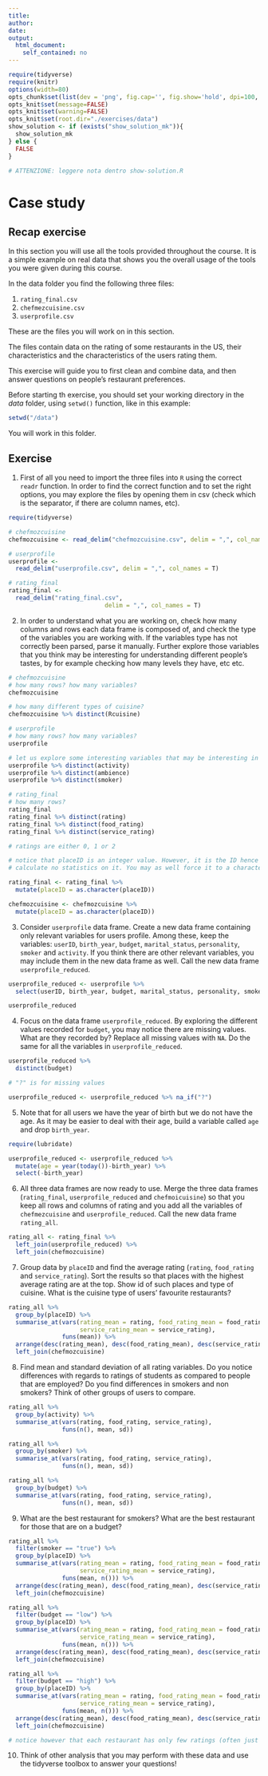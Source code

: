 ```yaml
---
title: 
author:
date: 
output:
  html_document:
    self_contained: no
---
```


```r
require(tidyverse) 
require(knitr) 
options(width=80)
opts_chunk$set(list(dev = 'png', fig.cap='', fig.show='hold', dpi=100, fig.width=7, fig.height=7, fig.pos='H!'))#, fig.path="figures/lm-"))
opts_knit$set(message=FALSE)
opts_knit$set(warning=FALSE)
opts_knit$set(root.dir="./exercises/data")
show_solution <- if (exists("show_solution_mk")){
  show_solution_mk
} else {
  FALSE
}

# ATTENZIONE: leggere nota dentro show-solution.R
```


Case study
================================

## Recap exercise

In this section you will use all the tools provided throughout the course. It is a simple example on real data that shows you the overall usage of the tools you were given during this course. 

In the data folder you find the following three files:

1. `rating_final.csv`
2. `chefmezcuisine.csv`
3. `userprofile.csv`

These are the files you will work on in this section. 

The files contain data on the rating of some restaurants in the US, their characteristics and the characteristics of the users rating them. 

This exercise will guide you to first clean and combine data, and then answer questions on people's restaurant preferences. 

Before starting th exercise, you should set your working directory in the _data_ folder, using `setwd()` function, like in this example:

```r
setwd("/data")
```

You will work in this folder.


## Exercise 

1. First of all you need to import the three files into `R` using the correct `readr` function. In order to find the correct function and to set the right options, you may explore the files by opening them in csv (check which is the separator, if there are column names, etc). 

```r
require(tidyverse)

# chefmozcuisine
chefmozcuisine <- read_delim("chefmozcuisine.csv", delim = ",", col_names = T)

# userprofile
userprofile <- 
  read_delim("userprofile.csv", delim = ",", col_names = T)

# rating_final
rating_final <- 
  read_delim("rating_final.csv", 
                           delim = ",", col_names = T)
```


2. In order to understand what you are working on, check how many columns and rows each data frame is composed of, and check the type of the variables you are working with. If the variables type has not correctly been parsed, parse it manually. Further explore those variables that you think may be interesting for understanding different people's tastes, by for example checking how many levels they have, etc etc.

```r

# chefmozcuisine
# how many rows? how many variables?
chefmozcuisine

# how many different types of cuisine?
chefmozcuisine %>% distinct(Rcuisine)

# userprofile
# how many rows? how many variables?
userprofile

# let us explore some interesting variables that may be interesting in future analysis
userprofile %>% distinct(activity)
userprofile %>% distinct(ambience)
userprofile %>% distinct(smoker)

# rating_final
# how many rows?
rating_final
rating_final %>% distinct(rating)
rating_final %>% distinct(food_rating)
rating_final %>% distinct(service_rating)

# ratings are either 0, 1 or 2

# notice that placeID is an integer value. However, it is the ID hence you will 
# calculate no statistics on it. You may as well force it to a character vector.

rating_final <- rating_final %>% 
  mutate(placeID = as.character(placeID))

chefmozcuisine <- chefmozcuisine %>% 
  mutate(placeID = as.character(placeID))

```


3. Consider `userprofile` data frame. Create a new data frame containing only relevant variables for users profile. Among these, keep the variables: `userID`, `birth_year`, `budget`, `marital_status`,  `personality`, `smoker` and `activity`. If you think there are other relevant variables, you may include them in the new data frame as well. Call the new data frame `userprofile_reduced`.

```r
userprofile_reduced <- userprofile %>% 
  select(userID, birth_year, budget, marital_status, personality, smoker, activity)

userprofile_reduced
```


4. Focus on the data frame `userprofile_reduced`. By exploring the different values recorded for `budget`, you may notice there are missing values. What are they recorded by? Replace all missing values with `NA`.  Do the same for all the variables in `userprofile_reduced`.


```r
userprofile_reduced %>% 
  distinct(budget)

# "?" is for missing values

userprofile_reduced <- userprofile_reduced %>% na_if("?")

```


5. Note that for all users we have the year of birth but we do not have the age. As it may be easier to deal with their age, build a variable called `age` and drop `birth_year`.

```r
require(lubridate)

userprofile_reduced <- userprofile_reduced %>% 
  mutate(age = year(today())-birth_year) %>% 
  select(-birth_year)
```


6. All three data frames are now ready to use. Merge the three data frames (`rating_final`, `userprofile_reduced` and `chefmoicuisine`) so that you keep all rows and columns of rating and you add all the variables of `chefmezcuisine` and `userprofile_reduced`. Call the new data frame `rating_all`.

```r
rating_all <- rating_final %>% 
  left_join(userprofile_reduced) %>% 
  left_join(chefmozcuisine)
```


7. Group data by `placeID` and find the average rating (`rating`, `food_rating` and `service_rating`). Sort the results so that places with the highest average rating are at the top. Show id of such places and type of cuisine. What is the cuisine type of users' favourite restaurants?


```r
rating_all %>% 
  group_by(placeID) %>%
  summarise_at(vars(rating_mean = rating, food_rating_mean = food_rating, 
                    service_rating_mean = service_rating), 
               funs(mean)) %>%
  arrange(desc(rating_mean), desc(food_rating_mean), desc(service_rating_mean)) %>%
  left_join(chefmozcuisine) 
```


8. Find mean and standard deviation of all rating variables. Do you notice differences with regards to ratings of students as compared to people that are employed? Do you find differences in smokers and non smokers? Think of other groups of users to compare. 


```r
rating_all %>% 
  group_by(activity) %>%
  summarise_at(vars(rating, food_rating, service_rating), 
               funs(n(), mean, sd))

rating_all %>% 
  group_by(smoker) %>%
  summarise_at(vars(rating, food_rating, service_rating), 
               funs(n(), mean, sd))

rating_all %>% 
  group_by(budget) %>%
  summarise_at(vars(rating, food_rating, service_rating), 
               funs(n(), mean, sd))
```


9. What are the best restaurant for smokers? What are the best restaurant for those that are on a budget?

```r
rating_all %>% 
  filter(smoker == "true") %>%
  group_by(placeID) %>%
  summarise_at(vars(rating_mean = rating, food_rating_mean = food_rating, 
                    service_rating_mean = service_rating), 
               funs(mean, n())) %>%
  arrange(desc(rating_mean), desc(food_rating_mean), desc(service_rating_mean)) %>%
  left_join(chefmozcuisine) 

rating_all %>% 
  filter(budget == "low") %>%
  group_by(placeID) %>%
  summarise_at(vars(rating_mean = rating, food_rating_mean = food_rating, 
                    service_rating_mean = service_rating), 
               funs(mean, n())) %>%
  arrange(desc(rating_mean), desc(food_rating_mean), desc(service_rating_mean)) %>%
  left_join(chefmozcuisine) 

rating_all %>% 
  filter(budget == "high") %>%
  group_by(placeID) %>%
  summarise_at(vars(rating_mean = rating, food_rating_mean = food_rating, 
                    service_rating_mean = service_rating), 
               funs(mean, n())) %>%
  arrange(desc(rating_mean), desc(food_rating_mean), desc(service_rating_mean)) %>%
  left_join(chefmozcuisine) 

# notice however that each restaurant has only few ratings (often just 1!)

```


10. Think of other analysis that you may perform with these data and use the tidyverse toolbox to answer your questions!

